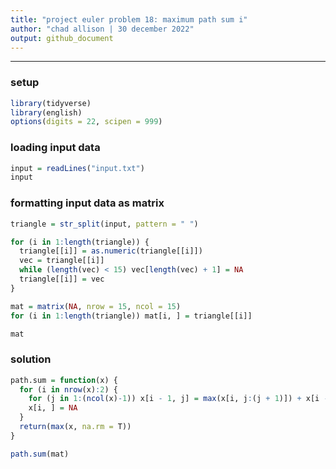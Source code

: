 ---
title: "project euler problem 18: maximum path sum i"
author: "chad allison | 30 december 2022"
output: github_document
---

___

### setup

```{r message = F, warning = F}
library(tidyverse)
library(english)
options(digits = 22, scipen = 999)
```

### loading input data

```{r}
input = readLines("input.txt")
input
```

### formatting input data as matrix

```{r}
triangle = str_split(input, pattern = " ")

for (i in 1:length(triangle)) {
  triangle[[i]] = as.numeric(triangle[[i]])
  vec = triangle[[i]]
  while (length(vec) < 15) vec[length(vec) + 1] = NA
  triangle[[i]] = vec
}

mat = matrix(NA, nrow = 15, ncol = 15)
for (i in 1:length(triangle)) mat[i, ] = triangle[[i]]

mat
```

### solution

```{r}
path.sum = function(x) {
  for (i in nrow(x):2) {
    for (j in 1:(ncol(x)-1)) x[i - 1, j] = max(x[i, j:(j + 1)]) + x[i - 1, j]
    x[i, ] = NA
  }
  return(max(x, na.rm = T))
}

path.sum(mat)
```
























































